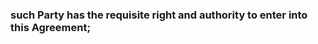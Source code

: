 ### such Party has the requisite right and authority to enter into this Agreement; {#representation-and-warranties:by-hofv-and-sponsor:rights}
